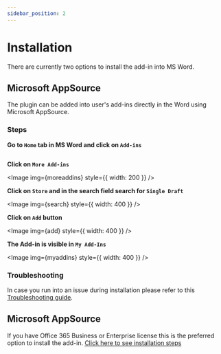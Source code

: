```yaml
---
sidebar_position: 2
---
```



# Installation

There are currently two options to install the add-in into MS Word.

## Microsoft AppSource

The plugin can be added into user's add-ins directly in the Word using
Microsoft AppSource. 

### Steps

**Go to `Home` tab in MS Word and click on `Add-ins`**

  <Image img={home} />

**Click on `More Add-ins`**

  <Image img={moreaddins} style={{ width: 200 }} />

**Click on `Store` and in the search field search for `Single Draft`**
   
  <Image img={search} style={{ width: 400 }} />
  

**Click on `Add` button**
   
  <Image img={add} style={{ width: 400 }} />

**The Add-in is visible in `My Add-Ins`**

  <Image img={myaddins} style={{ width: 400 }} />
  

### Troubleshooting

In case you run into an issue during installation please refer to this
[Troubleshooting guide](troubleshooting.mdx).

## Microsoft AppSource

If you have Office 365 Business or Enterprise license this is the preferred option
to install the add-in. [Click here to see installation steps](install365.mdx)
